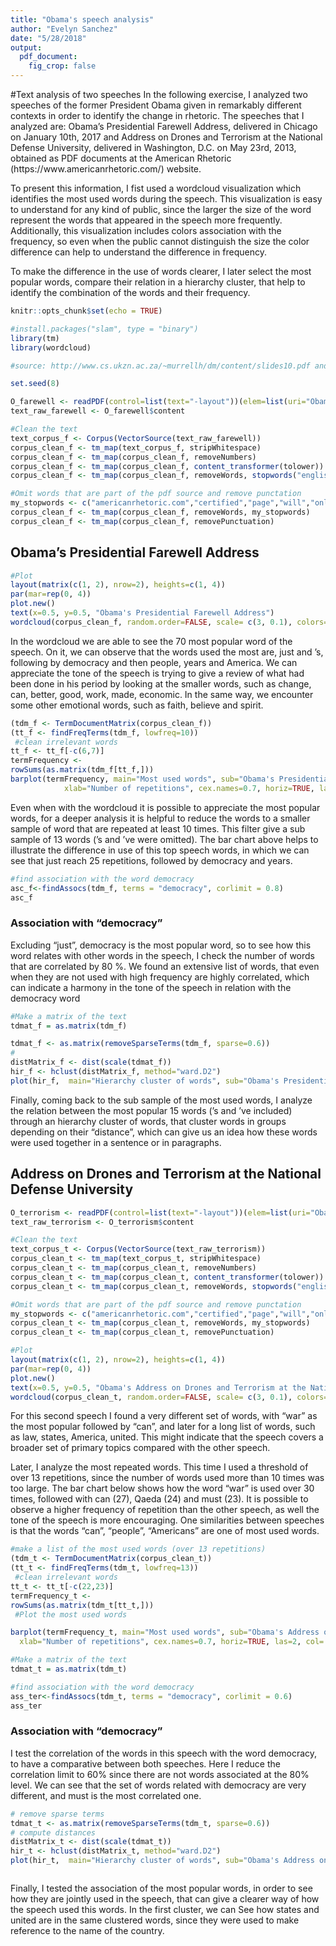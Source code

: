 ```yaml
---
title: "Obama's speech analysis"
author: "Evelyn Sanchez"
date: "5/28/2018"
output: 
  pdf_document:
    fig_crop: false
---
```


#Text analysis of two speeches 
In the following exercise, I analyzed two speeches of the former President Obama given in remarkably different contexts in order to identify the change in rhetoric. The speeches that I analyzed are: Obama's Presidential Farewell Address, delivered in Chicago on January 10th, 2017 and Address on Drones and Terrorism at the National Defense University, delivered in Washington, D.C. on  May 23rd, 2013, obtained as PDF documents at the American Rhetoric (https://www.americanrhetoric.com/) website.

To present this information,  I fist used a wordcloud visualization which identifies the most used words during the speech. This visualization is easy to understand for any kind of public, since the larger the size of the word represent the words that appeared in the speech more frequently. Additionally, this visualization includes colors association with the frequency, so even when the public cannot distinguish the size the color difference can help to understand the difference in frequency.

To make the difference in the use of words clearer, I later select the most popular words, compare their relation in a hierarchy cluster, that help to identify the combination of the words and their frequency.

```r
knitr::opts_chunk$set(echo = TRUE)
```


```r
#install.packages("slam", type = "binary")
library(tm)
library(wordcloud)
```


```r

#source: http://www.cs.ukzn.ac.za/~murrellh/dm/content/slides10.pdf and #http://riccardo-hertel.com/wp/index.php/2015/09/03/using-r-to-create-a-word-cloud-from-a-pdf-document/

set.seed(8)

O_farewell <- readPDF(control=list(text="-layout"))(elem=list(uri="Obama_Farewell Address.pdf"), language="en")
text_raw_farewell <- O_farewell$content

#Clean the text
text_corpus_f <- Corpus(VectorSource(text_raw_farewell))
corpus_clean_f <- tm_map(text_corpus_f, stripWhitespace)
corpus_clean_f <- tm_map(corpus_clean_f, removeNumbers)
corpus_clean_f <- tm_map(corpus_clean_f, content_transformer(tolower))
corpus_clean_f <- tm_map(corpus_clean_f, removeWords, stopwords("english"))

#Omit words that are part of the pdf source and remove punctation
my_stopwords <- c("americanrhetoric.com","certified","page","will","online","’s", "’ve") 
corpus_clean_f <- tm_map(corpus_clean_f, removeWords, my_stopwords)
corpus_clean_f <- tm_map(corpus_clean_f, removePunctuation)
```

## Obama's Presidential Farewell Address


```r
#Plot 
layout(matrix(c(1, 2), nrow=2), heights=c(1, 4))
par(mar=rep(0, 4))
plot.new()
text(x=0.5, y=0.5, "Obama's Presidential Farewell Address")
wordcloud(corpus_clean_f, random.order=FALSE, scale= c(3, 0.1), colors=brewer.pal(8,"Dark2"), max.words=70, main="Title")

```

In the wordcloud we are able to see the 70 most popular word of the speech. On it, we can observe that the words used the most are, just and 's, following by democracy and then people, years and America. We can appreciate the tone of the speech is trying to give a review of what had been done in his period by looking at the smaller words, such as change, can, better, good, work, made, economic. In the same way, we encounter some other emotional words, such as faith, believe and spirit. 


```r
(tdm_f <- TermDocumentMatrix(corpus_clean_f))
(tt_f <- findFreqTerms(tdm_f, lowfreq=10))
 #clean irrelevant words
tt_f <- tt_f[-c(6,7)]
termFrequency <-
rowSums(as.matrix(tdm_f[tt_f,]))
barplot(termFrequency, main="Most used words", sub="Obama's Presidential Farewell Address",
            xlab="Number of repetitions", cex.names=0.7, horiz=TRUE, las=2, col= "lightblue")

```

Even when with the wordcloud it is possible to appreciate the most popular words, for a deeper analysis it is helpful  to reduce the words to a smaller sample of word that are repeated at least 10 times. This filter give a sub sample of 13 words ('s and 've were omitted). The bar chart above helps to illustrate the difference in use of this top speech words, in which we can see that just reach 25 repetitions, followed by democracy and years.


```r
#find association with the word democracy
asc_f<-findAssocs(tdm_f, terms = "democracy", corlimit = 0.8)
asc_f
```
### Association with "democracy"

Excluding "just", democracy is the most popular word, so to see how this word relates with other words in the speech, I check the number of words that are correlated by 80 %. We found an extensive list of words, that even when they are not used with high frequency are highly correlated, which can indicate a harmony in the tone of the speech in relation with the democracy word

```r
#Make a matrix of the text
tdmat_f = as.matrix(tdm_f)

tdmat_f <- as.matrix(removeSparseTerms(tdm_f, sparse=0.6))
#
distMatrix_f <- dist(scale(tdmat_f))
hir_f <- hclust(distMatrix_f, method="ward.D2") 
plot(hir_f,  main="Hierarchy cluster of words", sub="Obama's Presidential Farewell Address")

```

Finally, coming back to the sub sample of the most used words, I analyze the relation between the most popular 15 words ('s and 've included) through an hierarchy cluster of words, that cluster words in groups depending on their "distance", which can give us an idea how these words were used together in a sentence or in paragraphs.


## Address on Drones and Terrorism at the National Defense University


```r


O_terrorism <- readPDF(control=list(text="-layout"))(elem=list(uri="Obama_DronesTerrorism.pdf"), language="en")
text_raw_terrorism <- O_terrorism$content

#Clean the text
text_corpus_t <- Corpus(VectorSource(text_raw_terrorism))
corpus_clean_t <- tm_map(text_corpus_t, stripWhitespace)
corpus_clean_t <- tm_map(corpus_clean_t, removeNumbers)
corpus_clean_t <- tm_map(corpus_clean_t, content_transformer(tolower))
corpus_clean_t <- tm_map(corpus_clean_t, removeWords, stopwords("english"))

#Omit words that are part of the pdf source and remove punctation
my_stopwords <- c("americanrhetoric.com","certified","page","will","online","’s", "’ve") 
corpus_clean_t <- tm_map(corpus_clean_t, removeWords, my_stopwords)
corpus_clean_t <- tm_map(corpus_clean_t, removePunctuation)
```

```r
#Plot 
layout(matrix(c(1, 2), nrow=2), heights=c(1, 4))
par(mar=rep(0, 4))
plot.new()
text(x=0.5, y=0.5, "Obama's Address on Drones and Terrorism at the National Defense University")
wordcloud(corpus_clean_t, random.order=FALSE, scale= c(3, 0.1), colors=brewer.pal(8,"Dark2"), max.words=70, main="Title")

```
For this second speech I found a very different set of words, with "war" as the most popular followed by "can", and later for a long list of words, such as law, states, America, united. This might indicate that the speech covers a broader set of primary topics compared with the other speech. 

Later, I analyze the most repeated words. This time I used a threshold of over 13 repetitions, since the number of words used more than 10 times was too large. The bar chart below shows how the word "war" is used over 30 times, followed with can (27), Qaeda (24) and must (23). It is possible to observe a higher frequency of repetition than the other speech, as well the tone of the speech is more encouraging. One similarities between speeches is that the words "can", "people", "Americans" are one of most used words. 
```r
#make a list of the most used words (over 13 repetitions)
(tdm_t <- TermDocumentMatrix(corpus_clean_t))
(tt_t <- findFreqTerms(tdm_t, lowfreq=13))
 #clean irrelevant words
tt_t <- tt_t[-c(22,23)]
termFrequency_t <-
rowSums(as.matrix(tdm_t[tt_t,]))
 #Plot the most used words

barplot(termFrequency_t, main="Most used words", sub="Obama's Address on Drones and Terrorism at the National Defense University",
  xlab="Number of repetitions", cex.names=0.7, horiz=TRUE, las=2, col= "red")
```


```r

#Make a matrix of the text
tdmat_t = as.matrix(tdm_t)

#find association with the word democracy
ass_ter<-findAssocs(tdm_t, terms = "democracy", corlimit = 0.6)
ass_ter
```
### Association with "democracy"
I test the correlation of the words in this speech with the word democracy, to have a comparative between both speeches. Here I reduce the correlation limit to 60% since there are not words associated at the 80% level. We can see that the set of words related with democracy are very different, and must is the most correlated one. 


```r
# remove sparse terms
tdmat_t <- as.matrix(removeSparseTerms(tdm_t, sparse=0.6))
# compute distances
distMatrix_t <- dist(scale(tdmat_t))
hir_t <- hclust(distMatrix_t, method="ward.D2") 
plot(hir_t,  main="Hierarchy cluster of words", sub="Obama's Address on Drones and Terrorism at the National Defense University")



```

Finally, I tested the association of the most popular words, in order to see how they are jointly used in the speech, that can give a clearer way of how the speech used this words. In the first cluster, we can See how states and united are in the same clustered words, since they were used to make reference to the name of the country.
